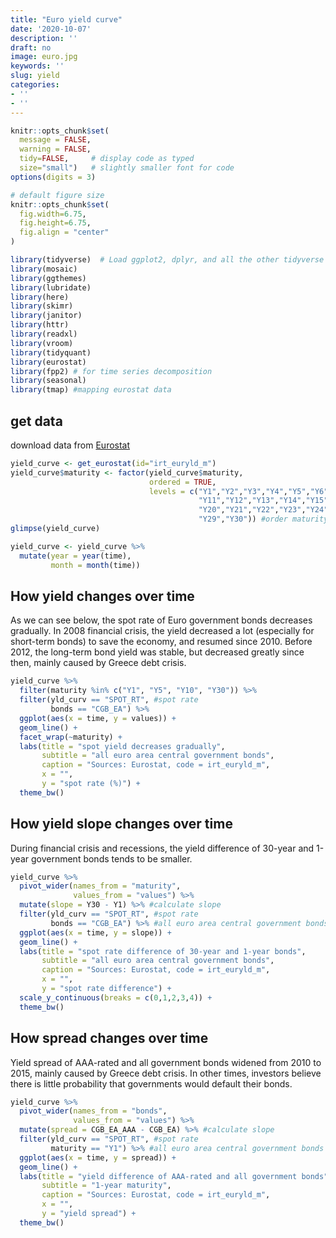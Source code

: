 ```yaml
---
title: "Euro yield curve"
date: '2020-10-07'
description: ''
draft: no
image: euro.jpg
keywords: ''
slug: yield
categories:
- ''
- ''
---
```


```r
knitr::opts_chunk$set(
  message = FALSE, 
  warning = FALSE, 
  tidy=FALSE,     # display code as typed
  size="small")   # slightly smaller font for code
options(digits = 3)

# default figure size
knitr::opts_chunk$set(
  fig.width=6.75, 
  fig.height=6.75,
  fig.align = "center"
)
```

```r
library(tidyverse)  # Load ggplot2, dplyr, and all the other tidyverse packages
library(mosaic)
library(ggthemes)
library(lubridate)
library(here)
library(skimr)
library(janitor)
library(httr)
library(readxl)
library(vroom)
library(tidyquant)
library(eurostat)
library(fpp2) # for time series decomposition
library(seasonal)
library(tmap) #mapping eurostat data
```

## get data
download data from [Eurostat](https://ec.europa.eu/eurostat/databrowser/view/irt_euryld_m/default/table?lang=en)
```r
yield_curve <- get_eurostat(id="irt_euryld_m")
yield_curve$maturity <- factor(yield_curve$maturity,
                               ordered = TRUE,
                               levels = c("Y1","Y2","Y3","Y4","Y5","Y6","Y7","Y8","Y9","Y10",
                                          "Y11","Y12","Y13","Y14","Y15","Y16","Y17","Y18","Y19",
                                          "Y20","Y21","Y22","Y23","Y24","Y25","Y26","Y27","Y28",
                                          "Y29","Y30")) #order maturity
glimpse(yield_curve)

yield_curve <- yield_curve %>% 
  mutate(year = year(time),
         month = month(time))
```

## How yield changes over time
As we can see below, the spot rate of Euro government bonds decreases gradually. In 2008 financial crisis, the yield decreased a lot (especially for short-term bonds) to save the economy, and resumed since 2010. 
Before 2012, the long-term bond yield was stable, but decreased greatly since then, mainly caused by Greece debt crisis. 
```r
yield_curve %>% 
  filter(maturity %in% c("Y1", "Y5", "Y10", "Y30")) %>% 
  filter(yld_curv == "SPOT_RT", #spot rate
         bonds == "CGB_EA") %>% 
  ggplot(aes(x = time, y = values)) +
  geom_line() +
  facet_wrap(~maturity) +
  labs(title = "spot yield decreases gradually",
       subtitle = "all euro area central government bonds",
       caption = "Sources: Eurostat, code = irt_euryld_m",
       x = "",
       y = "spot rate (%)") +
  theme_bw()
```

## How yield slope changes over time
During financial crisis and recessions, the yield difference of 30-year and 1-year government bonds tends to be smaller.
```r
yield_curve %>% 
  pivot_wider(names_from = "maturity",
              values_from = "values") %>% 
  mutate(slope = Y30 - Y1) %>% #calculate slope
  filter(yld_curv == "SPOT_RT", #spot rate
         bonds == "CGB_EA") %>% #all euro area central government bonds
  ggplot(aes(x = time, y = slope)) +
  geom_line() +
  labs(title = "spot rate difference of 30-year and 1-year bonds",
       subtitle = "all euro area central government bonds",
       caption = "Sources: Eurostat, code = irt_euryld_m",
       x = "",
       y = "spot rate difference") +
  scale_y_continuous(breaks = c(0,1,2,3,4)) +
  theme_bw()
```

## How spread changes over time
Yield spread of AAA-rated and all government bonds widened from 2010 to 2015, mainly caused by Greece debt crisis. In other times, investors believe there is little probability that governments would default their bonds.

```r
yield_curve %>% 
  pivot_wider(names_from = "bonds",
              values_from = "values") %>% 
  mutate(spread = CGB_EA_AAA - CGB_EA) %>% #calculate slope
  filter(yld_curv == "SPOT_RT", #spot rate
         maturity == "Y1") %>% #all euro area central government bonds
  ggplot(aes(x = time, y = spread)) +
  geom_line() +
  labs(title = "yield difference of AAA-rated and all government bonds",
       subtitle = "1-year maturity",
       caption = "Sources: Eurostat, code = irt_euryld_m",
       x = "",
       y = "yield spread") +
  theme_bw()
```


